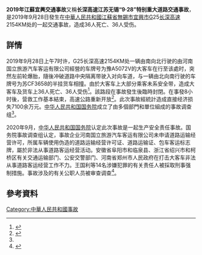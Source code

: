 '''2019年江蘇宜興交通事故'''又稱'''长深高速江苏无锡“9·28”特别重大道路交通事故'''，是2019年9月28日發生在[[中華人民共和國|中華人民共和國]][[江蘇省|江蘇省]][[無錫市|無錫市]][[宜興市|宜興市]]G25[[长深高速|长深高速]]2154KM处的一起交通事故，造成36人死亡、36人受伤。

==詳情==
2019年9月28日上午7时许，G25长深高速2154KM处一辆由南向北行驶的由河南国立旅游汽车客运有限公司經營的车牌号为豫A5072V的大客车在行至该處时，突然左前轮爆胎，隨後冲破道路中央隔离带驶入对向车道，与一辆由北向南行驶的车牌号为苏CF3658的半挂货车相撞。由於大客车上大部分乘客未系安全带，造成大客车及货车上36人死亡、36人受伤<ref>{{cite news |title=江苏宜兴高速发生特大交通事故36人死亡36人受伤 |url=https://www.rfi.fr/cn/%E4%B8%AD%E5%9B%BD/20190929-%E6%B1%9F%E8%8B%8F%E5%AE%9C%E5%85%B4%E9%AB%98%E9%80%9F%E5%8F%91%E7%94%9F%E7%89%B9%E5%A4%A7%E4%BA%A4%E9%80%9A%E4%BA%8B%E6%95%8536%E4%BA%BA%E6%AD%BB%E4%BA%A136%E4%BA%BA%E5%8F%97%E4%BC%A4 |publisher=rfi |accessdate=2020-09-11 |archive-date=2020-02-14 |archive-url=https://web.archive.org/web/20200214210154/http://www.rfi.fr/cn/%E4%B8%AD%E5%9B%BD/20190929-%E6%B1%9F%E8%8B%8F%E5%AE%9C%E5%85%B4%E9%AB%98%E9%80%9F%E5%8F%91%E7%94%9F%E7%89%B9%E5%A4%A7%E4%BA%A4%E9%80%9A%E4%BA%8B%E6%95%8536%E4%BA%BA%E6%AD%BB%E4%BA%A136%E4%BA%BA%E5%8F%97%E4%BC%A4 |dead-url=no }}</ref>。該路段在事故發生後臨時封閉。在事發8小时後，营救工作基本結束，高速公路重新开放<ref>{{cite news |title=中国江苏交通事故死36人伤36人 |url=https://www.voachinese.com/a/china-eastern-province-traffic-accident-kills-36-20190929/5102987.html |publisher=美國之音 |accessdate=2020-09-11 |archive-date=2019-09-29 |archive-url=https://web.archive.org/web/20190929123407/https://www.voachinese.com/a/china-eastern-province-traffic-accident-kills-36-20190929/5102987.html |dead-url=no }}</ref>。此次事故經統計造成直接经济损失7100余万元。[[中华人民共和国国务院|中华人民共和国国务院]]成立了由多個部門和單位組成的事故调查组<ref name=新華/>。

2020年9月，[[中华人民共和国国务院|中华人民共和国国务院]]认定此次事故是一起生产安全责任事故。国务院事故调查组认定，事故企业河南国立旅游汽车客运有限公司未申请道路运输经营许可，所属车辆使用伪造的道路运输经营许可证、道路运输证、包车客运标志牌，屬於非法从事道路客运经营活动。安徽省阜阳市和临泉县、浙江省绍兴市和柯桥区有关交通运输部门、公安交警部门、河南省郑州市人民政府在打击大客车非法从事道路客运经营工作不力。王国利等14名涉嫌犯罪的有关责任人被採取刑事强制措施。事故涉及的有关公职人员被审查调查<ref name=新華>{{cite news |title=长深高速江苏无锡“9·28”特别重大道路交通事故调查报告公布 |url=http://www.chinanews.com/gn/2020/09-11/9288805.shtml |publisher=新華網 |accessdate=2020-09-11 |archive-date=2020-09-13 |archive-url=https://web.archive.org/web/20200913091450/http://www.chinanews.com/gn/2020/09-11/9288805.shtml |dead-url=no }}</ref>。

== 參考資料 ==
{{Reflist|2}}

[[Category:中華人民共和國事故|Category:中華人民共和國事故]]